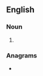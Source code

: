 ==English==

===Noun===
{{head|en|noun form}}

# {{plural of|Anglicist|lang=en}}

===Anagrams===
* {{anagrams|en|a=acgiilnsst|Anglistics}}